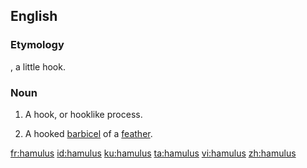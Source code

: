 ==English==

===Etymology===
{{etyl|la|en}}, a little hook.

===Noun===
{{en-noun|hamuli}}

# {{lb|en|anatomy}} A hook, or hooklike process.
# {{lb|en|zoology}} A hooked [[barbicel]] of a [[feather]].

[[fr:hamulus]]
[[id:hamulus]]
[[ku:hamulus]]
[[ta:hamulus]]
[[vi:hamulus]]
[[zh:hamulus]]